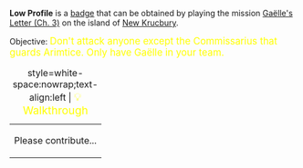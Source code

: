 '''Low Profile''' is a [[Badges|badge]] that can be obtained by playing the mission [[Gaëlle's Letter (Ch. 3)]] on the island of [[New Krucbury]].

Objective: <big style="color:yellow">Don't attack anyone except the Commissarius that guards Arimtice. Only have Gaëlle in your team.</big>

{| class="mw-collapsible mw-collapsed"
|+ style=white-space:nowrap;text-align:left | <big style="color:yellow">💡 Walkthrough</big>
|-
| Please contribute...
|}